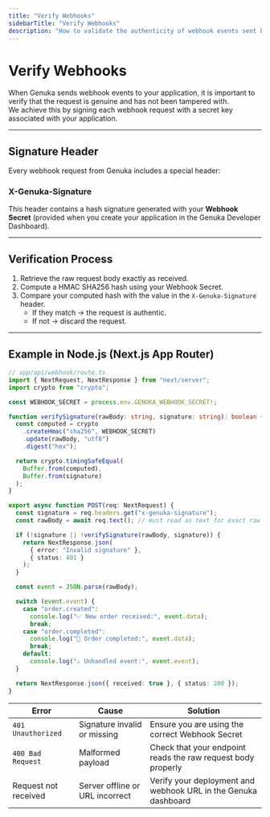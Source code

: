 ```yaml
---
title: "Verify Webhooks"
sidebarTitle: "Verify Webhooks"
description: "How to validate the authenticity of webhook events sent by Genuka."
---
```


# Verify Webhooks

When Genuka sends webhook events to your application, it is important to verify that the request is genuine and has not been tampered with.  
We achieve this by signing each webhook request with a secret key associated with your application.

---

## Signature Header

Every webhook request from Genuka includes a special header:

### X-Genuka-Signature


This header contains a hash signature generated with your **Webhook Secret** (provided when you create your application in the Genuka Developer Dashboard).

---

## Verification Process

1. Retrieve the raw request body exactly as received.  
2. Compute a HMAC SHA256 hash using your Webhook Secret.  
3. Compare your computed hash with the value in the `X-Genuka-Signature` header.  
   - If they match → the request is authentic.  
   - If not → discard the request.

---

## Example in Node.js (Next.js App Router)

```ts
// app/api/webhook/route.ts
import { NextRequest, NextResponse } from "next/server";
import crypto from "crypto";

const WEBHOOK_SECRET = process.env.GENUKA_WEBHOOK_SECRET!;

function verifySignature(rawBody: string, signature: string): boolean {
  const computed = crypto
    .createHmac("sha256", WEBHOOK_SECRET)
    .update(rawBody, "utf8")
    .digest("hex");

  return crypto.timingSafeEqual(
    Buffer.from(computed),
    Buffer.from(signature)
  );
}

export async function POST(req: NextRequest) {
  const signature = req.headers.get("x-genuka-signature");
  const rawBody = await req.text(); // must read as text for exact raw body

  if (!signature || !verifySignature(rawBody, signature)) {
    return NextResponse.json(
      { error: "Invalid signature" },
      { status: 401 }
    );
  }

  const event = JSON.parse(rawBody);

  switch (event.event) {
    case "order.created":
      console.log("✅ New order received:", event.data);
      break;
    case "order.completed":
      console.log("🎉 Order completed:", event.data);
      break;
    default:
      console.log("⚠️ Unhandled event:", event.event);
  }

  return NextResponse.json({ received: true }, { status: 200 });
}
```


| Error                | Cause                           | Solution                                                       |
| -------------------- | ------------------------------- | -------------------------------------------------------------- |
| `401 Unauthorized`   | Signature invalid or missing    | Ensure you are using the correct Webhook Secret                |
| `400 Bad Request`    | Malformed payload               | Check that your endpoint reads the raw request body properly   |
| Request not received | Server offline or URL incorrect | Verify your deployment and webhook URL in the Genuka dashboard |
